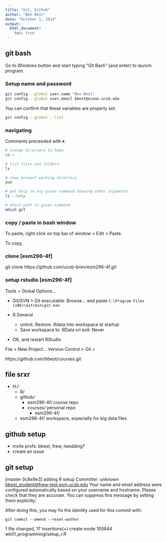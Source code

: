 ```yaml
---
title: "Git, Github"
author: "Ben Best"
date: "October 1, 2014"
output: 
  html_document:
    toc: true
---
```



## git bash

Go to Windows button and start typing "Git Bash" (and enter) to launch program.

### Setup name and password

```bash
git config --global user.name "Ben Best"
git config --global user.email bbest@nceas.ucsb.edu
```

You can confirm that these variables are properly set:

```bash
git config --global --list
```

### navigating 

Comments preceeded with `#`.

```bash
# change directory to home
cd ~

# list files and folders
ls

# show present working directory
pwd

# get help on any given command showing other arguments
ls --help

# which path to given command
which git

```

### copy / paste in bash window

To paste, right click on top bar of window > Edit > Paste.

To copy, 

### clone [esm296-4f]

git clone https://github.com/ucsb-bren/esm296-4f.git


### setup rstudio [esm296-4f]

Tools > Global Options...

- Git/SVN > Git executable: Browse... and paste `C:\Program Files (x86)\Git\bin\git.exe`

- R General
    - untick: Restore .Rdata into workspace at startup
    - Save workspace to .RData on exit: Never
    
- OK, and restart RStudio

File > New Project...
Version Control > Git > 

https://github.com/bbest/courses.git


## file srxr

- H:/
    - R/
    - github/
        - esm296-4f/ course repo
        - courses/   personal repo
            - esm296-4f/
    - esm296-4f/  workspace, especially for big data files


## github setup

- invite profs: bbest, frew, lwedding?
- create an issue

## git setup

[master 0c8e9e3] adding R setup
 Committer: unknown <bbest_student@frew-test.esm.ucsb.edu>
Your name and email address were configured automatically based
on your username and hostname. Please check that they are accurate.
You can suppress this message by setting them explicitly:


After doing this, you may fix the identity used for this commit with:

    git commit --amend --reset-author

 1 file changed, 17 insertions(+)
 create mode 100644 wk01_programming/setup_r.R
